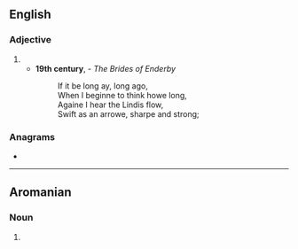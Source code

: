 {{also|Sharpe}}
==English==

===Adjective===
{{en-adj}}

# {{obsolete spelling of|en|sharp}}
#* '''19th century''', {{w|Jean Ingelow}} - ''The Brides of Enderby''
#*: If it be long ay, long ago,<br>When I beginne to think howe long,<br>Againe I hear the Lindis flow,<br>Swift as an arrowe, sharpe and strong;

===Anagrams===
* {{anagrams|en|a=aehprs|E sharp|E-sharp|Harpes|Sherpa|Spehar|e sharp|e-sharp|harpes|hepars|pasher|phares|phaser|phrase|raphes|seraph|shaper|sherpa|shrape|sphear}}

----

==Aromanian==

===Noun===
{{head|rup|noun|g=m}}

# {{alternative form of|rup|sharpi}}